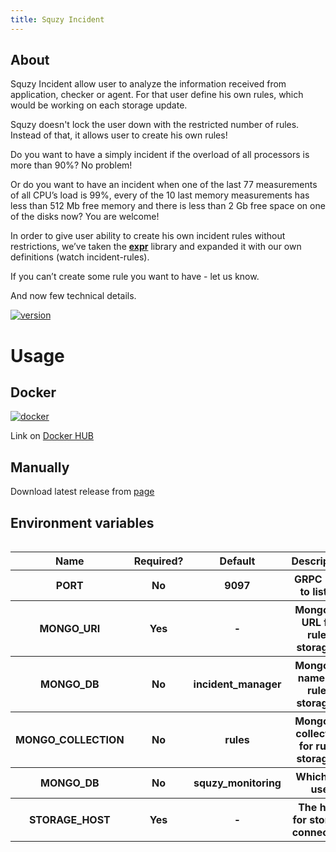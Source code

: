 ```yaml
---
title: Squzy Incident
---
```


## About

Squzy Incident allow user to analyze the information received from application, checker or agent. 
For that user define his own rules, which would be working on each storage update.

Squzy doesn't lock the user down with the restricted number of rules.
Instead of that, it allows user to create his own rules!

Do you want to have a simply incident if the overload of all processors is more than 90%? No problem!

Or do you want  to have an incident when one of the last 77 measurements of all CPU’s load is 99%, every of the 10 last memory measurements has less than 512 Mb free memory and there is less than 2 Gb free space on one of the disks now? You are welcome!

In order to give user ability to create his own incident rules without restrictions, we’ve taken the [**expr**](https://github.com/antonmedv/expr) library and expanded it with our own definitions (watch incident-rules).

If you can’t create some rule you want to have - let us know.

And now few technical details.

[![version](https://img.shields.io/github/v/release/squzy/squzy.svg)](https://github.com/squzy/squzy)

# Usage

## Docker

[![docker](https://img.shields.io/docker/pulls/squzy/squzy_incident)](https://hub.docker.com/repository/docker/squzy/squzy_incident)

Link on [Docker HUB](https://hub.docker.com/repository/docker/squzy/squzy_incident)

## Manually

Download latest release from [page](https://github.com/squzy/squzy/releases)

## Environment variables

<div style="overflow-x:auto;">
  <table>
  <tbody>
    <tr>
      <th>Name</th>
      <th>Required?</th>
      <th>Default</th>
      <th>Description</th>
    </tr>
    <tr>
      <th>PORT</th>
      <th>No</th>
      <th>9097</th>
      <th>GRPC port to listen</th>
    </tr>
    <tr>
      <th>MONGO_URI</th>
      <th>Yes</th>
      <th>-</th>
      <th>Mongo db URL for rules storaging</th>
    </tr>
    <tr>
      <th>MONGO_DB</th>
      <th>No</th>
      <th>incident_manager</th>
      <th>Mongo db name for rules storaging</th>
    </tr>
    <tr>
      <th>MONGO_COLLECTION</th>
      <th>No</th>
      <th>rules</th>
      <th>Mongo db collection for rules storaging</th>
    </tr>
    <tr>
      <th>MONGO_DB</th>
      <th>No</th>
      <th>squzy_monitoring</th>
      <th>Which DB use</th>
    </tr>
    <tr>
      <th>STORAGE_HOST</th>
      <th>Yes</th>
      <th>-</th>
      <th>The host for storage connection</th>
    </tr>
    </tbody>
  </table>
</div>
